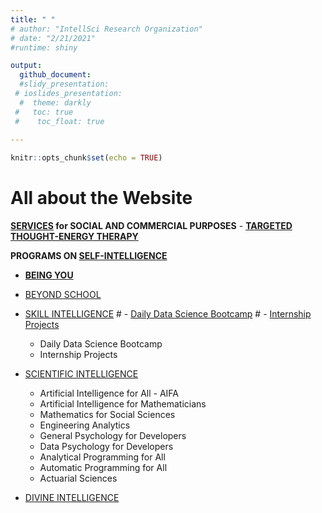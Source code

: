 ---
title: " "
# author: "IntellSci Research Organization"
# date: "2/21/2021"
#runtime: shiny

output:
  github_document:
  #slidy_presentation:
 # ioslides_presentation:
  #  theme: darkly
 #   toc: true
 #    toc_float: true 
    
---

```{r setup, include=FALSE}
knitr::opts_chunk$set(echo = TRUE)
```

# All about the Website

**[SERVICES](#services) for SOCIAL AND COMMERCIAL PURPOSES**
- **[TARGETED THOUGHT-ENERGY THERAPY](#TTT)**


**PROGRAMS ON [SELF-INTELLIGENCE](#selfintelligence)**

+ **[BEING YOU](#beingyou)**

+ [BEYOND SCHOOL](#beyondschool)

+ [SKILL INTELLIGENCE](#skillintelligence)
   # - [Daily Data Science Bootcamp](#DDS)
   # - [Internship Projects](#internship)
    - Daily Data Science Bootcamp
    - Internship Projects

+ [SCIENTIFIC INTELLIGENCE](#scientificintelligence)

  + Artificial Intelligence for All - AIFA
  + Artificial Intelligence for Mathematicians
  + Mathematics for Social Sciences
  + Engineering Analytics
  + General Psychology for Developers
  + Data Psychology for Developers
  + Analytical Programming for All
  + Automatic Programming for All
  + Actuarial Sciences


+ [DIVINE INTELLIGENCE](#divine_intelligence)



